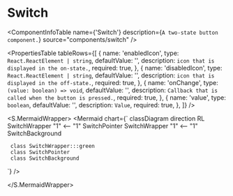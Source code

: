 

<Meta title="ApplicationModel/Components/Switch/docs" />

# Switch

<ComponentInfoTable
  name={'Switch'}
  description={`A two-state button component.`}
  source="components/switch"
/>

<PropertiesTable
  tableRows={[
    {
      name: 'enabledIcon',
      type: `React.ReactElement | string`,
      defaultValue: '',
      description: `icon that is displayed in the on-state.`,
      required: true,
    },
    {
      name: 'disabledIcon',
      type: `React.ReactElement | string`,
      defaultValue: '',
      description: `icon that is displayed in the off-state.`,
      required: true,
    },
    {
      name: 'onChange',
      type: `(value: boolean) => void`,
      defaultValue: '',
      description: `Callback that is called when the button is pressed.`,
      required: true,
    },
    {
      name: 'value',
      type: `boolean`,
      defaultValue: '',
      description: `Value`,
      required: true,
    },
  ]}
/>

<S.MermaidWrapper>
<Mermaid
  chart={`
     classDiagram
     direction RL
     SwitchWrapper "1" <-- "1" SwitchPointer
     SwitchWrapper "1" <-- "1" SwitchBackground

     class SwitchWrapper:::green
     class SwitchPointer
     class SwitchBackground

`}
/>

</S.MermaidWrapper>

<ReferenceList tableRows={[]} />
